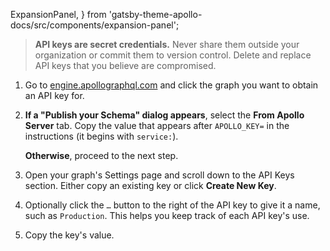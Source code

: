   ExpansionPanel,
} from 'gatsby-theme-apollo-docs/src/components/expansion-panel';

<ExpansionPanel title="How to obtain a graph API key">

> **API keys are secret credentials.** Never share them outside your organization or commit them to version control. Delete and replace API keys that you believe are compromised.

1. Go to [engine.apollographql.com](https://engine.apollographql.com/) and click the graph you want to obtain an API key for.

2. **If a "Publish your Schema" dialog appears**, select the **From Apollo Server** tab. Copy the value that appears after `APOLLO_KEY=` in the instructions (it begins with `service:`).

    **Otherwise**, proceed to the next step.

2. Open your graph's Settings page and scroll down to the API Keys section. Either copy an existing key or click **Create New Key**.

3. Optionally click the `…` button to the right of the API key to give it a name, such as `Production`. This helps you keep track of each API key's use.

4. Copy the key's value.

</ExpansionPanel>
